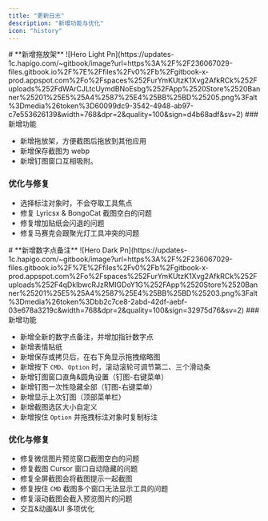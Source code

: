 ```yaml
---
title: "更新日志"
description: "新增功能与优化"
icon: "history"
---
```


<Update label="V1.2.0" description="5/30/2025">
  # **新增拖放架**

  <Frame>
    ![Hero Light Pn](https://updates-1c.hapigo.com/~gitbook/image?url=https%3A%2F%2F236067029-files.gitbook.io%2F%7E%2Ffiles%2Fv0%2Fb%2Fgitbook-x-prod.appspot.com%2Fo%2Fspaces%252FurYmKUtzK1Xvg2AfkRCk%252Fuploads%252FdWArCJLtcUymdBNoEsbg%252FApp%2520Store%2520Banner%25201%25E5%25A4%2587%25E4%25BB%25BD%25205.png%3Falt%3Dmedia%26token%3D60099dc9-3542-4948-ab97-c7e553626139&width=768&dpr=2&quality=100&sign=d4b68adf&sv=2)
  </Frame>
  ### 新增功能

  - 新增拖放架，方便截图后拖放到其他应用
  - 新增保存截图为 webp
  - 新增钉图窗口互相吸附。

  ### 优化与修复

  - 选择标注对象时，不会夺取工具焦点
  - 修复 Lyricsx & BongoCat 截图空白的问题
  - 修复增加贴纸会闪退的问题
  - 修复马赛克会跟聚光灯工具冲突的问题
</Update>

<Update label="v1.1.0" description="30/4/2025">
  # **新增数字点备注**

  <Frame>
    ![Hero Dark Pn](https://updates-1c.hapigo.com/~gitbook/image?url=https%3A%2F%2F236067029-files.gitbook.io%2F%7E%2Ffiles%2Fv0%2Fb%2Fgitbook-x-prod.appspot.com%2Fo%2Fspaces%252FurYmKUtzK1Xvg2AfkRCk%252Fuploads%252F4qDklbwcRJzRMlGDoY1G%252FApp%2520Store%2520Banner%25201%25E5%25A4%2587%25E4%25BB%25BD%25203.png%3Falt%3Dmedia%26token%3Dbb2c7ce8-2abd-42df-aebf-03e678a3219c&width=768&dpr=2&quality=100&sign=32975d76&sv=2)
  </Frame>
  ### 新增功能

  - 新增全新的数字点备注，并增加指针数字点
  - 新增表情贴纸
  - 新增保存或拷贝后，在右下角显示拖拽缩略图
  - 新增按下 `CMD`、`Option` 时，滚动滚轮可调节第二、三个滑动条
  - 新增钉图窗口直角&圆角设置（钉图-右键菜单）
  - 新增钉图一次性隐藏全部（钉图-右键菜单）
  - 新增显示上次钉图（顶部菜单栏）
  - 新增截图选区大小自定义
  - 新增按住 `Option` 并拖拽标注对象时复制标注

  ### 优化与修复

  - 修复微信图片预览窗口截图空白的问题
  - 修复截图 Cursor 窗口自动隐藏的问题
  - 修复全屏截图会将截图提示一起截图
  - 修复按住 `CMD` 截图多个窗口无法显示工具的问题
  - 修复滚动截图会截入预览图片的问题
  - 交互&动画&UI 多项优化
</Update>